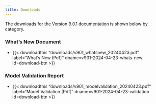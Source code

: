 ```yaml
---
title: Downloads
---
```


The downloads for the Version 9.0.1 documentation is shown below by category.

### What's New Document

 - {{< downloadthis "downloads/v901_whatsnew_20240423.pdf" label="What's New (Pdf)" dname=v901-2024-04-23-whats-new id=download-btn >}}


### Model Validation Report

 - {{< downloadthis "downloads/v901_modelvalidation_20240423.pdf" label="Model Validation (Pdf)" dname=v901-2024-04-23-validation id=download-btn >}}